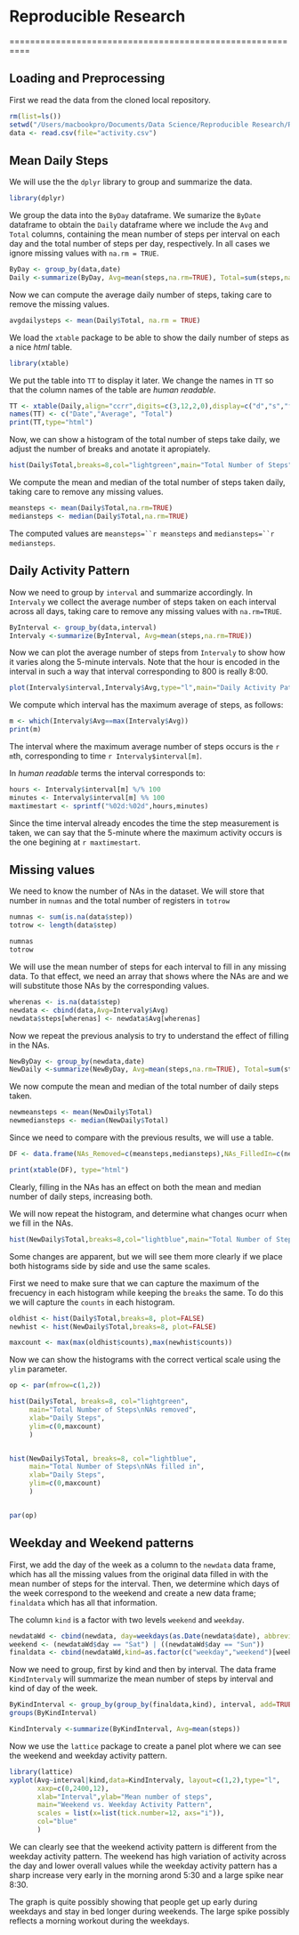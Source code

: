 # Reproducible Research

==========================================================


## Loading and Preprocessing


First we read the data from the cloned local repository. 


```r
rm(list=ls())
setwd("/Users/macbookpro/Documents/Data Science/Reproducible Research/RepData_PeerAssessment1")
data <- read.csv(file="activity.csv")
```


## Mean Daily Steps

We will use the the `dplyr` library to group and summarize the data.


```r
library(dplyr)

```


We group the data into the `ByDay` dataframe. We sumarize the `ByDate` dataframe to obtain the `Daily` dataframe where we include the `Avg` and `Total` columns, containing the mean number of steps per interval on each day and the total number of steps per day, respectively. In all cases we ignore missing values with `na.rm = TRUE`.


```r
ByDay <- group_by(data,date)
Daily <-summarize(ByDay, Avg=mean(steps,na.rm=TRUE), Total=sum(steps,na.rm = TRUE))

```


Now we can compute the average daily number of steps, taking care to remove the missing values.


```r
avgdailysteps <- mean(Daily$Total, na.rm = TRUE)

```


We load the `xtable` package to be able to show the daily number of steps as a nice *html* table.


```r
library(xtable)

```


We put the table into `TT` to display it later. We change the names in `TT` so that the column names of the table are *human readable*.


```r
TT <- xtable(Daily,align="ccrr",digits=c(3,12,2,0),display=c("d","s","f","d"))
names(TT) <- c("Date","Average", "Total")
print(TT,type="html")

```


Now, we can show a histogram of the total number of steps take daily, we adjust the number of breaks and anotate it apropiately. 


```r
hist(Daily$Total,breaks=8,col="lightgreen",main="Total Number of Steps", xlab="Daily Steps")
```


We compute the mean and median of the total number of steps taken daily, taking care to remove any missing values.


```r
meansteps <- mean(Daily$Total,na.rm=TRUE)
mediansteps <- median(Daily$Total,na.rm=TRUE)
```

The computed values are `meansteps=``r meansteps` and `mediansteps=``r mediansteps`.

## Daily Activity Pattern


Now we need to group by `interval` and summarize accordingly. In `Intervaly` we collect the average number of steps taken on each interval across all days, taking care to remove any missing values with `na.rm=TRUE`.


```r
ByInterval <- group_by(data,interval)
Intervaly <-summarize(ByInterval, Avg=mean(steps,na.rm=TRUE))

```


Now we can plot the average number of steps from `Intervaly` to show how it varies along the 5-minute intervals. Note that the hour is encoded in the interval in such a way that interval corresponding to 800 is really 8:00.

```r
plot(Intervaly$interval,Intervaly$Avg,type="l",main="Daily Activity Pattern",xlab="Interval",cex.axis=0.8,xaxp=c(0,2400,12),ylab="Interval Average",col="blue")
```


We compute which interval has the maximum average of steps, as follows: 


```r
m <- which(Intervaly$Avg==max(Intervaly$Avg))
print(m)
```

The interval where the maximum average number of steps occurs is the `r m`th, corresponding to time `r Intervaly$interval[m]`. 

In *human readable* terms the interval corresponds to:


```r
hours <- Intervaly$interval[m] %/% 100
minutes <- Intervaly$interval[m] %% 100
maxtimestart <- sprintf("%02d:%02d",hours,minutes)
```

Since the time interval already encodes the time the step measurement is taken, we can say that the 5-minute where the maximum activity occurs is the one begining at `r maxtimestart`.

## Missing values


We need to know the number of NAs in the dataset. We will store that number in `numnas` and the total number of registers in `totrow`

```r
numnas <- sum(is.na(data$step))
totrow <- length(data$step) 

numnas
totrow
```


We will use the mean number of steps for each interval to fill in any missing data. To that effect, we need an array that shows where the NAs are and we will substitute those NAs by the corresponding values.


```r

wherenas <- is.na(data$step)
newdata <- cbind(data,Avg=Intervaly$Avg)
newdata$steps[wherenas] <- newdata$Avg[wherenas]

```


Now we repeat the previous analysis to try to understand the effect of filling in the NAs.


```r
NewByDay <- group_by(newdata,date)
NewDaily <-summarize(NewByDay, Avg=mean(steps,na.rm=TRUE), Total=sum(steps,na.rm = TRUE))

```


We now compute the mean and median of the total number of daily steps taken.


```r
newmeansteps <- mean(NewDaily$Total)
newmediansteps <- median(NewDaily$Total)

```

Since we need to compare with the previous results, we will use a table.

```r
DF <- data.frame(NAs_Removed=c(meansteps,mediansteps),NAs_FilledIn=c(newmeansteps,newmediansteps),row.names=c("Mean","Median"))

print(xtable(DF), type="html")

```


Clearly, filling in the NAs has an effect on both the mean and median number of daily steps, increasing both.


We will now repeat the histogram, and determine what changes ocurr when we fill in the NAs.

```r

hist(NewDaily$Total,breaks=8,col="lightblue",main="Total Number of Steps", xlab="Daily Steps")

```

Some changes are apparent, but we will see them more clearly if we place both histograms 
side by side and use the same scales.

First we need to make sure that we can capture the maximum of the frecuency in each histogram while keeping the `breaks` the same. To do this we will capture the `counts` in each histogram.

```r
oldhist <- hist(Daily$Total,breaks=8, plot=FALSE)
newhist <- hist(NewDaily$Total,breaks=8, plot=FALSE)

maxcount <- max(max(oldhist$counts),max(newhist$counts))
```

Now we can show the histograms with the correct vertical scale using the `ylim` parameter.

```r

op <- par(mfrow=c(1,2))

hist(Daily$Total, breaks=8, col="lightgreen", 
     main="Total Number of Steps\nNAs removed", 
     xlab="Daily Steps", 
     ylim=c(0,maxcount)
     )


hist(NewDaily$Total, breaks=8, col="lightblue",
     main="Total Number of Steps\nNAs filled in", 
     xlab="Daily Steps", 
     ylim=c(0,maxcount)
     )


par(op)


```


## Weekday and Weekend patterns

First, we add the day of the week as a column to the `newdata` data frame, which has all the missing values from the original data filled in with the mean number of steps for the interval. Then, we determine which days of the week correspond to the weekend and create a new data frame; `finaldata` which has all that information.

The column `kind` is a factor with two levels `weekend` and `weekday`.


```r

newdataWd <- cbind(newdata, day=weekdays(as.Date(newdata$date), abbreviate=TRUE))
weekend <- (newdataWd$day == "Sat") | ((newdataWd$day == "Sun"))
finaldata <- cbind(newdataWd,kind=as.factor(c("weekday","weekend")[weekend+1]))
```


Now we need to group, first by kind and then by interval. The data frame `KindIntervaly` will summarize the mean number of steps by interval and kind of day of the week.


```r

ByKindInterval <- group_by(group_by(finaldata,kind), interval, add=TRUE)
groups(ByKindInterval)

KindIntervaly <-summarize(ByKindInterval, Avg=mean(steps))


```


Now we use the `lattice` package to create a panel plot where we can see the weekend and weekday activity pattern. 


```r
library(lattice)
xyplot(Avg~interval|kind,data=KindIntervaly, layout=c(1,2),type="l",
       xaxp=c(0,2400,12),
       xlab="Interval",ylab="Mean number of steps",
       main="Weekend vs. Weekday Activity Pattern",
       scales = list(x=list(tick.number=12, axs="i")),
       col="blue"
       )

```


We can clearly see that the weekend activity pattern is different from the weekday activity pattern. The weekend has high variation of activity across the day and lower overall values while the weekday activity pattern has a sharp increase very early in the morning arond 5:30 and a large spike near 8:30.

The graph is quite possibly showing that people get up early during weekdays and stay in bed longer during weekends. The large spike possibly reflects a morning workout during the weekdays.
